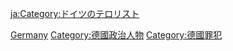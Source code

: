 [[Category:各国恐怖分子|Germany]]
[[Category:德國政治人物|Category:德國政治人物]]
[[Category:德國罪犯|Category:德國罪犯]]

[[ja:Category:ドイツのテロリスト|ja:Category:ドイツのテロリスト]]